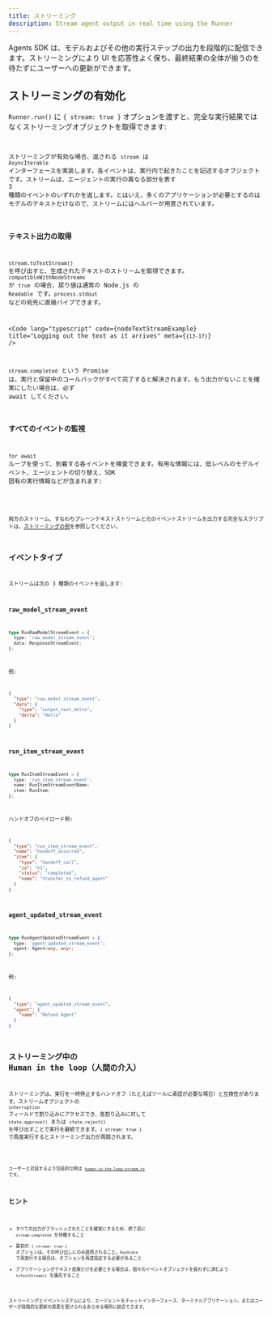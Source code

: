 ```yaml
---
title: ストリーミング
description: Stream agent output in real time using the Runner
---
```



Agents SDK は、モデルおよびその他の実行ステップの出力を段階的に配信できます。ストリーミングにより UI を応答性よく保ち、最終結果の全体が揃うのを待たずにユーザーへの更新ができます。

## ストリーミングの有効化

`Runner.run()` に `{ stream: true }` オプションを渡すと、完全な実行結果ではなくストリーミングオブジェクトを取得できます:

<Code
  lang="typescript"
  code={basicStreamingExample}
  title="Enabling streaming"
/>

ストリーミングが有効な場合、返される `stream` は `AsyncIterable` インターフェースを実装します。各イベントは、実行内で起きたことを記述するオブジェクトです。ストリームは、エージェントの実行の異なる部分を表す 3 種類のイベントのいずれかを返します。とはいえ、多くのアプリケーションが必要とするのはモデルのテキストだけなので、ストリームにはヘルパーが用意されています。

### テキスト出力の取得

`stream.toTextStream()` を呼び出すと、生成されたテキストのストリームを取得できます。`compatibleWithNodeStreams` が `true` の場合、戻り値は通常の Node.js の `Readable` です。`process.stdout` などの宛先に直接パイプできます。

<Code
  lang="typescript"
  code={nodeTextStreamExample}
  title="Logging out the text as it arrives"
  meta={`{13-17}`}
/>

`stream.completed` という Promise は、実行と保留中のコールバックがすべて完了すると解決されます。もう出力がないことを確実にしたい場合は、必ず await してください。

### すべてのイベントの監視

`for await` ループを使って、到着する各イベントを検査できます。有用な情報には、低レベルのモデルイベント、エージェントの切り替え、SDK 固有の実行情報などが含まれます:

<Code
  lang="typescript"
  code={handleAllEventsExample}
  title="Listening to all events"
/>

両方のストリーム、すなわちプレーンテキストストリームと元のイベントストリームを出力する完全なスクリプトは、[ストリーミングの例](https://github.com/openai/openai-agents-js/tree/main/examples/agent-patterns/streamed.ts)を参照してください。

## イベントタイプ

ストリームは次の 3 種類のイベントを返します:

### raw_model_stream_event

```ts
type RunRawModelStreamEvent = {
  type: 'raw_model_stream_event';
  data: ResponseStreamEvent;
};
```

例:

```json
{
  "type": "raw_model_stream_event",
  "data": {
    "type": "output_text_delta",
    "delta": "Hello"
  }
}
```

### run_item_stream_event

```ts
type RunItemStreamEvent = {
  type: 'run_item_stream_event';
  name: RunItemStreamEventName;
  item: RunItem;
};
```

ハンドオフのペイロード例:

```json
{
  "type": "run_item_stream_event",
  "name": "handoff_occurred",
  "item": {
    "type": "handoff_call",
    "id": "h1",
    "status": "completed",
    "name": "transfer_to_refund_agent"
  }
}
```

### agent_updated_stream_event

```ts
type RunAgentUpdatedStreamEvent = {
  type: 'agent_updated_stream_event';
  agent: Agent<any, any>;
};
```

例:

```json
{
  "type": "agent_updated_stream_event",
  "agent": {
    "name": "Refund Agent"
  }
}
```

## ストリーミング中の Human in the loop（人間の介入）

ストリーミングは、実行を一時停止するハンドオフ（たとえばツールに承認が必要な場合）と互換性があります。ストリームオブジェクトの `interruption` フィールドで割り込みにアクセスでき、各割り込みに対して `state.approve()` または `state.reject()` を呼び出すことで実行を継続できます。`{ stream: true }` で再度実行するとストリーミング出力が再開されます。

<Code
  lang="typescript"
  code={streamedHITLExample}
  title="Handling human approval while streaming"
/>

ユーザーと対話するより包括的な例は
[`human-in-the-loop-stream.ts`](https://github.com/openai/openai-agents-js/tree/main/examples/agent-patterns/human-in-the-loop-stream.ts) です。

## ヒント

- すべての出力がフラッシュされたことを確実にするため、終了前に `stream.completed` を待機すること
- 最初の `{ stream: true }` オプションは、その呼び出しにのみ適用されること。`RunState` で再実行する場合は、オプションを再度指定する必要があること
- アプリケーションがテキスト結果だけを必要とする場合は、個々のイベントオブジェクトを扱わずに済むよう `toTextStream()` を優先すること

ストリーミングとイベントシステムにより、エージェントをチャットインターフェース、ターミナルアプリケーション、またはユーザーが段階的な更新の恩恵を受けられるあらゆる場所に統合できます。
